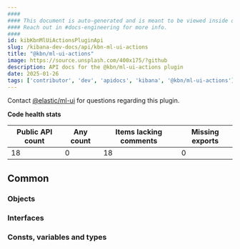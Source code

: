 ```yaml
---
####
#### This document is auto-generated and is meant to be viewed inside our experimental, new docs system.
#### Reach out in #docs-engineering for more info.
####
id: kibKbnMlUiActionsPluginApi
slug: /kibana-dev-docs/api/kbn-ml-ui-actions
title: "@kbn/ml-ui-actions"
image: https://source.unsplash.com/400x175/?github
description: API docs for the @kbn/ml-ui-actions plugin
date: 2025-01-26
tags: ['contributor', 'dev', 'apidocs', 'kibana', '@kbn/ml-ui-actions']
---
```




Contact [@elastic/ml-ui](https://github.com/orgs/elastic/teams/ml-ui) for questions regarding this plugin.

**Code health stats**

| Public API count  | Any count | Items lacking comments | Missing exports |
|-------------------|-----------|------------------------|-----------------|
| 18 | 0 | 18 | 0 |

## Common

### Objects
<DocDefinitionList data={kbnMlUiActionsObj.common.objects}/>

### Interfaces
<DocDefinitionList data={kbnMlUiActionsObj.common.interfaces}/>

### Consts, variables and types
<DocDefinitionList data={kbnMlUiActionsObj.common.misc}/>

